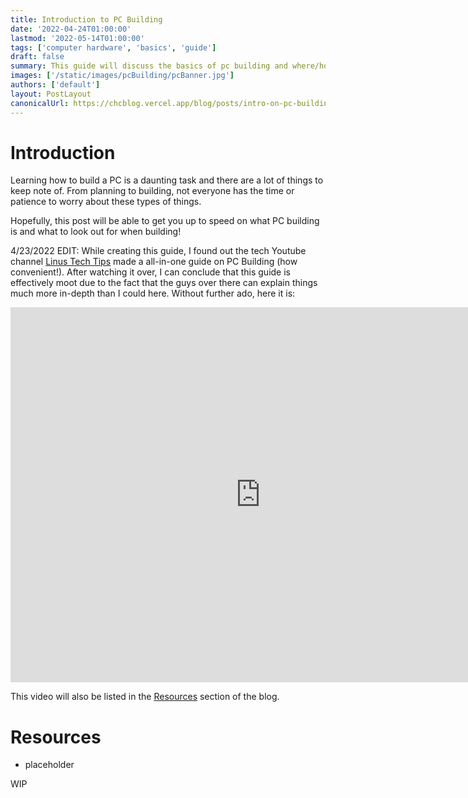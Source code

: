 ```yaml
---
title: Introduction to PC Building
date: '2022-04-24T01:00:00'
lastmod: '2022-05-14T01:00:00'
tags: ['computer hardware', 'basics', 'guide']
draft: false
summary: This guide will discuss the basics of pc building and where/how to source PC parts.
images: ['/static/images/pcBuilding/pcBanner.jpg']
authors: ['default']
layout: PostLayout
canonicalUrl: https://chcblog.vercel.app/blog/posts/intro-on-pc-building
---
```


# Introduction

Learning how to build a PC is a daunting task and there are a lot of things to keep note of.
From planning to building, not everyone has the time or patience to worry about these types of things.

Hopefully, this post will be able to get you up to speed on what PC building is and what to look out for when building!

4/23/2022 EDIT: While creating this guide, I found out the tech Youtube channel [Linus Tech Tips](https://www.youtube.com/c/LinusTechTips) made a all-in-one guide on PC Building (how convenient!). After watching it over, I can conclude that this guide is effectively moot due to the fact that the guys over there can explain things much more in-depth than I could here.
Without further ado, here it is:

<iframe
  width="800"
  height="600"
  src="https://www.youtube.com/embed/BL4DCEp7blY"
  title="YouTube video player"
  frameBorder="0"
  allow="accelerometer; autoplay; clipboard-write; encrypted-media; gyroscope; picture-in-picture"
  allowFullScreen
></iframe>

This video will also be listed in the [Resources]() section of the blog.

# Resources

- placeholder

WIP
